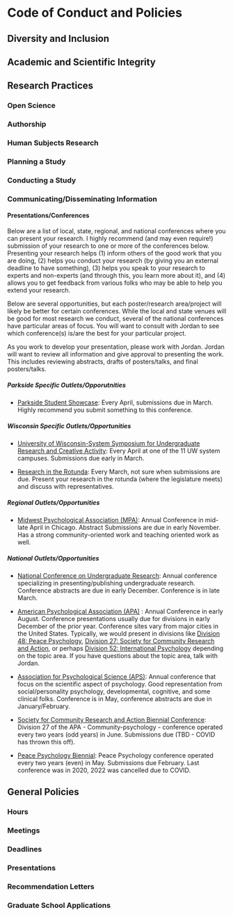 # Code of Conduct and Policies

## Diversity and Inclusion

## Academic and Scientific Integrity

## Research Practices

### Open Science

### Authorship

### Human Subjects Research

### Planning a Study

### Conducting a Study

### Communicating/Disseminating Information

#### Presentations/Conferences

Below are a list of local, state, regional, and national conferences where you can present your research. I highly recommend (and may even require!) submission of your research to one or more of the conferences below. Presenting your research helps (1) inform others of the good work that you are doing, (2) helps you conduct your research (by giving you an external deadline to have something), (3) helps you speak to your research to experts and non-experts (and through this, you learn more about it), and (4) allows you to get feedback from various folks who may be able to help you extend your research.

Below are several opportunities, but each poster/research area/project will likely be better for certain conferences. While the local and state venues will be good for most research we conduct, several of the national conferences have particular areas of focus. You will want to consult with Jordan to see which conference(s) is/are the best for your particular project.

As you work to develop your presentation, please work with Jordan. Jordan will want to review all information and give approval to presenting the work. This includes reviewing abstracts, drafts of posters/talks, and final posters/talks.

##### Parkside Specific Outlets/Opporutnities

- [Parkside Student Showcase](https://www.uwp.edu/learn/beyondtheclassroom/research/student-showcase.cfm): Every April, submissions due in March. Highly recommend you submit something to this conference.

##### Wisconsin Specific Outlets/Opportunities

- [University of Wisconsin-System Symposium for Undergraduate Research and Creative Activity](https://www.uwp.edu/learn/beyondtheclassroom/research/symposiumurca.cfm): Every April at one of the 11 UW system campuses. Submissions due early in March. 

- [Research in the Rotunda](https://www.wisconsin.edu/research-in-the-rotunda/): Every March, not sure when submissions are due. Present your research in the rotunda (where the legislature meets) and discuss with representatives.

##### Regional Outlets/Opportunities

- [Midwest Psychological Association (MPA)](https://midwesternpsych.org/): Annual Conference in mid-late April in Chicago. Abstract Submissions are due in early November. Has a strong community-oriented work and teaching oriented work as well.

##### National Outlets/Opportunities

- [National Conference on Undergraduate Research](https://www.cur.org/what/events/students/ncur/): Annual conference specializing in presenting/publishing undergraduate research. Conference abstracts are due in early December. Conference is in late March.

- [American Psychological Association (APA)](https://convention.apa.org/) : Annual Conference in early August. Conference presentations usually due for divisions in early December of the prior year. Conference sites vary from major cities in the United States. Typically, we would present in divisions like [Division 48: Peace Psychology](https://www.apa.org/about/division/div48), [Division 27: Society for Community Research and Action](https://scra27.org/), or perhaps [Division 52: International Psychology](https://div52.net/) depending on the topic area. If you have questions about the topic area, talk with Jordan.

- [Association for Psychological Science (APS)](https://www.psychologicalscience.org/conventions): Annual conference that focus on the scientific aspect of psychology. Good representation from social/personality psychology, developmental, cognitive, and some clinical folks. Conference is in May, conference abstracts are due in January/February. 

- [Society for Community Research and Action Biennial Conference](https://www.scra27.org/event/biennial-conference/): Division 27 of the APA - Community-psychology - conference operated every two years (odd years) in June. Submissions due (TBD - COVID has thrown this off).

- [Peace Psychology Biennial](http://peacepsychology.org/conference): Peace Psychology conference operated every two years (even) in May. Submissions due February. Last conference was in 2020, 2022 was cancelled due to COVID.

## General Policies

### Hours

### Meetings

### Deadlines

### Presentations

### Recommendation Letters

### Graduate School Applications


